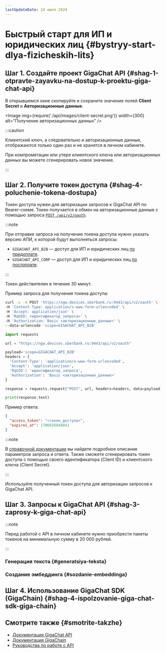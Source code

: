 ```yaml
---
lastUpdateDate: 24 июля 2024
---
```


# Быстрый старт для ИП и юридических лиц {#bystryy-start-dlya-fizicheskih-lits}


<QuickStartIntro />

## Шаг 1. Создайте проект GigaChat API {#shag-1-otpravte-zayavku-na-dostup-k-proektu-giga-chat-api}


<ApiProjectExplained />

<GigaChatApiApplication />

В открывшемся окне скопируйте и сохраните значение полей **Client Secret** и **Авторизационные данные**.

<Image img={require('./api/images/client-secret.png')} width={300} alt="Получение авторизационных данных" />

:::caution

Клиентский ключ, а следовательно и авторизационные данные, отображаются только один раз и не хранятся в личном кабинете.

При компрометации или утере клиентского ключа или авторизационных данных вы можете сгенерировать новое значение.

:::

## Шаг 2. Получите токен доступа {#shag-4-poluchenie-tokena-dostupa}

Токен доступа нужен для авторизации запросов к GigaChat API по Bearer-схеме.
Токен получается в обмен на авторизационные данные с помощью запроса [`POST /api/v2/oauth`](/ru/gigachat/api/reference/rest/post-token).

:::note

При отправке запроса на получение токена доступа нужно указать версию АПИ, к которой будут выполняться запросы:

* `GIGACHAT_API_B2B` — доступ для ИП и юридических лиц [по предоплате](/ru/gigachat/api/tariffs#platnye-pakety-pri-rabote-po-predoplatnoy-sheme).
* `GIGACHAT_API_CORP` — доступ для ИП и юридических лиц [по постоплате](/ru/gigachat/api/legal-postpaid).

:::

Токен действителен в течение 30 минут.

Пример запроса для получения токена доступа:

<Tabs queryString="tool">
<TabItem value="curl" label="cURL" default>

```sh
curl -L -X POST 'https://ngw.devices.sberbank.ru:9443/api/v2/oauth' \
-H 'Content-Type: application/x-www-form-urlencoded' \
-H 'Accept: application/json' \
-H 'RqUID: <идентификатор_запроса>' \
-H 'Authorization: Basic <авторизационные_данные>' \
--data-urlencode 'scope=GIGACHAT_API_B2B'
```

</TabItem>
<TabItem value="python" label="Python" >

```py
import requests

url = "https://ngw.devices.sberbank.ru:9443/api/v2/oauth"

payload='scope=GIGACHAT_API_B2B'
headers = {
  'Content-Type': 'application/x-www-form-urlencoded',
  'Accept': 'application/json',
  'RqUID': 'идентификатор_запроса',
  'Authorization': 'Basic <авторизацонные_данные>'
}

response = requests.request("POST", url, headers=headers, data=payload)

print(response.text)
```

</TabItem>
</Tabs>

Пример ответа:

```json
{
  "access_token": "<токен_доступа>",
  "expires_at": 1706026848841
}
```

:::note

В [справочной документации](/ru/gigachat/api/reference/rest/post-token) вы найдете подробное описание параметров запроса и ответа.
Также сможете сгенерировать токен доступа с помощью своего идентификатора (Client ID) и клиентского ключа (Client Secret).

:::

Используйте полученный токен доступа для авторизации запросов к GigaChat API.

## Шаг 3. Запросы к GigaChat API {#shag-3-zaprosy-k-giga-chat-api}

:::note

Перед работой с API в личном кабинете нужно приобрести пакеты токенов на минимальную сумму в 20 000 рублей.

:::


<RequestIntro />

### Генерация текста {#generatsiya-teksta}


<TextGeneration />

### Создание эмбеддинга {#sozdanie-embeddinga}


<QuickstartEmbedding />

## Шаг 4. Использование GigaChat SDK (GigaChain) {#shag-4-ispolzovanie-giga-chat-sdk-giga-chain}


<QuickstartGigaChain />

## Смотрите также {#smotrite-takzhe}

* [Документация GigaChat API](/ru/gigachat/api/overview)
* [Документация GigaChain](/ru/gigachain/overview)
* [Руководства по работе с API](/ru/gigachat/api/selecting-a-model)